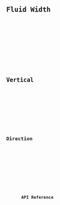 ---
---





<Preview client:load>
	<Fragment slot="preview">
		<Default client:visible />
	</Fragment>
	<Fragment slot="code">
		<Code code={DefaultRaw} lang="tsx" />
	</Fragment>
</Preview>

## Fluid Width

<Preview client:load>
	<Fragment slot="preview">
		<Fluid client:visible />
	</Fragment>
	<Fragment slot="code">
		<Code code={FluidRaw} lang="tsx" />
	</Fragment>
</Preview>

## Vertical

<Preview client:load>
	<Fragment slot="preview">
		<Vertical client:visible />
	</Fragment>
	<Fragment slot="code">
		<Code code={VerticalRaw} lang="tsx" />
	</Fragment>
</Preview>

## Direction

<Preview client:load>
	<Fragment slot="preview">
		<Dir client:visible />
	</Fragment>
	<Fragment slot="code">
		<Code code={DirRaw} lang="tsx" />
	</Fragment>
</Preview>

## API Reference

<ApiTable />
